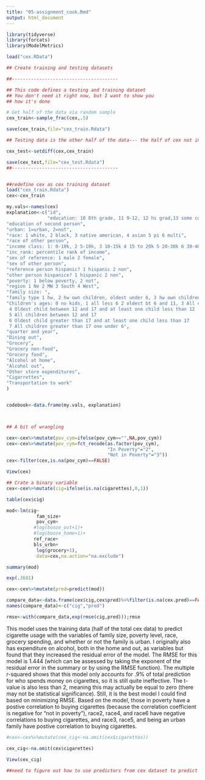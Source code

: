 ```yaml
---
title: "05-assignment_cook.Rmd"
output: html_document
---
```


```r

library(tidyverse)
library(forcats)
library(ModelMetrics)

load("cex.RData")

## Create training and testing datasets

##---------------------------------------

## This code defines a testing and training dataset
## You don't need it right now, but I want to show you
## how it's done

# Get half of the data via random sample
cex_train<-sample_frac(cex,.5)

save(cex_train,file="cex_train.Rdata")

## Testing data is the other half of the data--- the half of cex not in the training dataset

cex_test<-setdiff(cex,cex_train)

save(cex_test,file="cex_test.Rdata")
##---------------------------------------


##redefine cex as cex training dataset
load("cex_train.Rdata")
cex<-cex_train

my.vals<-names(cex)
explanation<-c("id",
               "education: 10 8th grade, 11 9-12, 12 hs grad,13 some college, 14 assoc, 15 bach 16 masters, 17 prof",
"education of second person",
"urban: 1=urban, 2=not",
"race: 1 white, 2 black, 3 native american, 4 asian 5 pi 6 multi",
"race of other person",
"income class: 1: 0-10k, 2 5-10k, 3 10-15k 4 15 to 20k 5 20-30k 6 30-40k 7 40-50k 8 50-70k 9 70k+",
"inc_rank: percentile rank of income",
"sex of reference: 1 male 2 female",
"sex of other person",
"reference person hispanic? 1 hispanic 2 non",
"other person hispanice? 1 hispanic 2 non",
"poverty: 1 below poverty, 2 not",
"region 1 Ne 2 MW 3 South 4 West",
"family size: ",
"family type 1 hw, 2 hw own children, oldest under 6, 3 hw own children oldest 6-17, 4 hw own children oldest over 17, 5 all other hws, 6 one parent male, kids under 18, 7 one parent female, kids under 18, 8 single, 9 other ",
"Children's ages: 0 no kids, 1 all less 6 2 oldest bt 6 and 11, 3 All children between 6 and 11
 4 Oldest child between 12 and 17 and at least one child less than 12
 5 All children between 12 and 17
 6 Oldest child greater than 17 and at least one child less than 17
 7 All children greater than 17 one under 6",
"quarter and year",
"Dining out",
"Grocery",
"Grocery non-food",
"Grocery food",
"Alcohol at home",
"Alcohol out",
"Other store expenditures",
"Cigarrettes",
"Transportation to work"
)


codebook<-data.frame(my.vals, explanation)



## A bit of wrangling

cex<-cex%>%mutate(pov_cym=ifelse(pov_cym=="",NA,pov_cym))
cex<-cex%>%mutate(pov_cym=fct_recode(as.factor(pov_cym),
                                     "In Poverty"="2",
                                     "Not in Poverty"="3"))
cex<-filter(cex,is.na(pov_cym)==FALSE)

View(cex)
```

```r
## Crate a binary variable
cex<-cex%>%mutate(cig=ifelse(is.na(cigarettes),0,1))

table(cex$cig)
```  

```r
mod<-lm(cig~
           fam_size+
           pov_cym+
          #log(booze_out+1)+
          #log(booze_home+1)+
          ref_race+
          bls_urbn+
           log(grocery+1),
           data=cex,na.action="na.exclude")

summary(mod)

exp(.3681)

cex<-cex%>%mutate(pred=predict(mod))

compare_data<-data.frame(cex$cig,cex$pred)%>%filter(is.na(cex.pred)==FALSE)
names(compare_data)<-c("cig","pred")

rmse<-with(compare_data,exp(rmse(cig,pred)));rmse

```

This model uses the training data (half of the total cex data) to predict cigarette usage with the variables of family size, poverty level, race, grocery spending, and whether or not the family is urban. I originally also has expenditure on alcohol, both in the home and out, as variables but found that they increased the residual error of the model. The RMSE for this model is 1.444 (which can be assessed by taking the exponent of the residual error in the summary or by using the RMSE function). The multiple r-squared shows that this model only accounts for .9% of total prediction for who spends money on cigarettes, so it is still quite ineffective. The t-value is also less than 2, meaning this may actually be equal to zero (there may not be statistical significance). Still, it is the best model I could find based on minimizing RMSE. Based on the model, those in poverty have a postive correlation to buying cigarettes (because the correlation coefficient is negative for "not in poverty"), race2, race4, and race6 have negative correlations to buying cigarettes, and race3, race5, and being an urban family have postive correlation to buying cigarettes.

```r
#cex<-cex%>%mutate(cex_cig<-na.omit(cex$cigarettes))  

cex_cig<-na.omit(cex$cigarettes)                  
                  
View(cex_cig)

##need to figure out how to use predictors from cex dataset to predict with the cex_cig dataset (leftjoin?)
```

